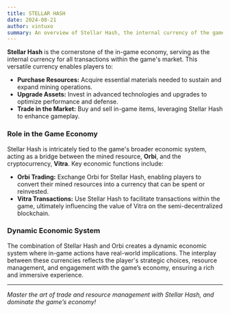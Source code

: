 ```yaml
---
title: STELLAR HASH
date: 2024-08-21
author: vintuxo
summary: An overview of Stellar Hash, the internal currency of the game.
---
```


**Stellar Hash** is the cornerstone of the in-game economy, serving as the internal currency for all transactions within the game's market. This versatile currency enables players to:

- **Purchase Resources:** Acquire essential materials needed to sustain and expand mining operations.
- **Upgrade Assets:** Invest in advanced technologies and upgrades to optimize performance and defense.
- **Trade in the Market:** Buy and sell in-game items, leveraging Stellar Hash to enhance gameplay.

### Role in the Game Economy

Stellar Hash is intricately tied to the game's broader economic system, acting as a bridge between the mined resource, **Orbi**, and the cryptocurrency, **Vitra**. Key economic functions include:

- **Orbi Trading:** Exchange Orbi for Stellar Hash, enabling players to convert their mined resources into a currency that can be spent or reinvested.
- **Vitra Transactions:** Use Stellar Hash to facilitate transactions within the game, ultimately influencing the value of Vitra on the semi-decentralized blockchain.

### Dynamic Economic System

The combination of Stellar Hash and Orbi creates a dynamic economic system where in-game actions have real-world implications. The interplay between these currencies reflects the player's strategic choices, resource management, and engagement with the game’s economy, ensuring a rich and immersive experience.

---

_Master the art of trade and resource management with Stellar Hash, and dominate the game’s economy!_
